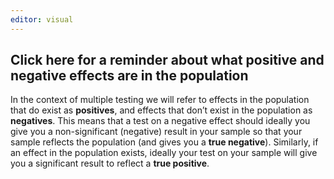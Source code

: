 ```yaml
---
editor: visual
---
```

::: {.callout-note collapse="true"}
## Click here for a reminder about what positive and negative effects are in the population

In the context of multiple testing we will refer to effects in the population that do exist as **positives**, and effects that don't exist in the population as **negatives**. This means that a test on a negative effect should ideally you give you a non-significant (negative) result in your sample so that your sample reflects the population (and gives you a **true negative**). Similarly, if an effect in the population exists, ideally your test on your sample will give you a significant result to reflect a **true positive**.
:::
